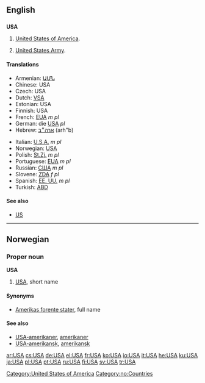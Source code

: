 {{see|usa|Usa|U.S.A.}}
==English==

==={{initialism}}===
'''USA'''

# [[United States|United States of America]].
# {{US}} [[United States Army]].

====Translations====
{{trans-top|United States of America}}
*Armenian: [[ԱՄՆ]]
*Chinese: USA
*Czech: USA
*Dutch: [[VSA]]
*Estonian: USA
*Finnish: USA
*French: [[EUA]] ''m pl''
*German: die [[USA#German|USA]] ''pl''
*Hebrew: [[ארה״ב]] (arh"b)
{{trans-mid}}
*Italian: [[U.S.A.]] ''m pl''
*Norwegian: [[#Norwegian|USA]]
*Polish: [[St.Zj.]] ''m pl''
*Portuguese: [[EUA]] ''m pl''
*Russian: [[США]] ''m pl''
*Slovene: [[ZDA]] ''f pl''
*Spanish: [[EE. UU.]] ''m pl''
*Turkish: [[ABD]]
{{trans-bottom}}

====See also====
* [[US]]

[[Category:United States of America]]

----

==Norwegian==

===Proper noun===
'''USA'''

# [[#English|USA]], short name

====Synonyms====
*[[Amerikas forente stater]], full name

====See also====
*[[USA-amerikaner]], [[amerikaner]]
*[[USA-amerikansk]], [[amerikansk]]

[[Category:no:Countries]]

[[ar:USA]]
[[cs:USA]]
[[de:USA]]
[[el:USA]]
[[fr:USA]]
[[ko:USA]]
[[io:USA]]
[[it:USA]]
[[he:USA]]
[[ku:USA]]
[[ja:USA]]
[[pl:USA]]
[[pt:USA]]
[[ru:USA]]
[[fi:USA]]
[[sv:USA]]
[[tr:USA]]